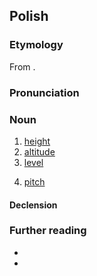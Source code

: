 ==Polish==
{{wp|Wysokość|lang=pl}}

===Etymology===
From {{af|pl|wysoki|-ość}}.

===Pronunciation===
{{pl-p|a=Pl-wysokość.ogg}}

===Noun===
{{pl-noun|f}}

# [[height]]
# [[altitude]]
# [[level]]
# {{lb|pl|acoustics}} [[pitch]] {{gl|perceived frequency of a sound}}

====Declension====
{{pl-decl-noun-f}}

===Further reading===
* {{R:pl:WSJP}}
* {{R:pl:PWN}}